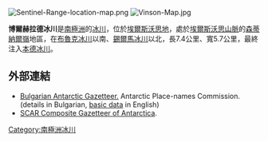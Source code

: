 [[Image:Sentinel-Range-location-map.png|thumb]]
[[Image:Vinson-Map.jpg|thumb]]

{{coord|78|44|00|S|85|08|00|W|display=title}}

'''博爾赫拉德冰川'''是[[南極洲|南極洲]]的[[冰川|冰川]]，位於[[埃爾斯沃思地|埃爾斯沃思地]]，處於[[埃爾斯沃思山脈|埃爾斯沃思山脈]]的[[森蒂納爾嶺|森蒂納爾嶺]]地區，在[[布魯克冰川|布魯克冰川]]以南、[[錫爾馬冰川|錫爾馬冰川]]以北，長7.4公里、寬5.7公里，最終注入[[本德冰川|本德冰川]]。

==外部連結==
* [http://apcbg.org/gazet-bg.doc Bulgarian Antarctic Gazetteer.]{{Wayback|url=http://apcbg.org/gazet-bg.doc |date=20160206203828 }} Antarctic Place-names Commission. (details in Bulgarian, [http://apcbg.org/gazet.htm basic data]{{Wayback|url=http://apcbg.org/gazet.htm |date=20160304071225 }} in English)
* [http://data.aad.gov.au/aadc/gaz/scar/ SCAR Composite Gazetteer of Antarctica]{{WebCite|url=https://www.webcitation.org/5ug2CfC7m?url=http://data.aad.gov.au/aadc/gaz/scar/ |date=20101202140255 |dateformat=iso }}.

{{DEFAULTSORT:Bolgrad Glacier}}
[[Category:南極洲冰川|Category:南極洲冰川]]


{{EllsworthLand-geo-stub}}